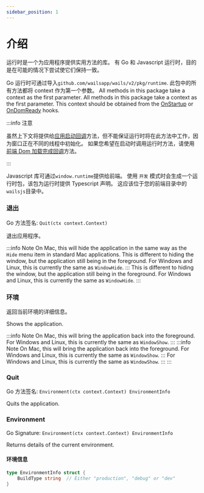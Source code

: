 ```yaml
---
sidebar_position: 1
---
```


# 介绍

运行时是一个为应用程序提供实用方法的库。 有 Go 和 Javascript 运行时，目的是在可能的情况下尝试使它们保持一致。

Go 运行时可通过导入`github.com/wailsapp/wails/v2/pkg/runtime`. 此包中的所有方法都将 context 作为第一个参数。 All methods in this package take a context as the first parameter. All methods in this package take a context as the first parameter. This context should be obtained from the [OnStartup](../options.mdx#onstartup) or [OnDomReady](../options.mdx#ondomready) hooks.

:::info 注意

虽然上下文将提供给[应用启动回调](../../reference/options#应用启动回调)方法，但不能保证运行时将在此方法中工作，因为窗口正在不同的线程中初始化。 如果您希望在启动时调用运行时方法，请使用[前端 Dom 加载完成回调](../../reference/options#前端-dom-加载完成回调)方法。

:::

Javascript 库可通过`window.runtime`提供给前端。 使用 `开发` 模式时会生成一个运行时包，该包为运行时提供 Typescript 声明。 这应该位于您的前端目录中的`wailsjs`目录中。

### 退出

Go 方法签名: `Quit(ctx context.Context)`

退出应用程序。

:::info Note On Mac, this will hide the application in the same way as the `Hide` menu item in standard Mac applications. This is different to hiding the window, but the application still being in the foreground. For Windows and Linux, this is currently the same as `WindowHide`. ::: This is different to hiding the window, but the application still being in the foreground. For Windows and Linux, this is currently the same as `WindowHide`. :::

### 环境

返回当前环境的详细信息。

Shows the application.

:::info Note On Mac, this will bring the application back into the foreground. For Windows and Linux, this is currently the same as `WindowShow`. ::: :::info Note On Mac, this will bring the application back into the foreground. For Windows and Linux, this is currently the same as `WindowShow`. ::: For Windows and Linux, this is currently the same as `WindowShow`. ::: :::

### Quit

Go 方法签名: `Environment(ctx context.Context) EnvironmentInfo`

Quits the application.

### Environment

Go Signature: `Environment(ctx context.Context) EnvironmentInfo`

Returns details of the current environment.

#### 环境信息

```go
type EnvironmentInfo struct {
    BuildType string  // Either "production", "debug" or "dev"
}
```


